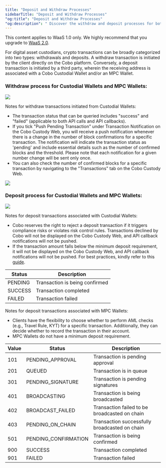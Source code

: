 ```yaml
---
title: "Deposit and Withdraw Processes"
sidebarTitle: "Deposit and Withdraw Processes"
"og:title": "Deposit and Withdraw Processes"
"og:description": " Discover the withdraw and deposit processes for both Custodial Wallets and MPC Wallets."
---
```

<Note>This content applies to WaaS 1.0 only. We highly recommend that you upgrade to [WaaS 2.0](https://www.cobo.com/developers/v2/guides/overview/introduction).</Note>

For digital asset custodians, crypto transactions can be broadly categorized into two types: withdrawals and deposits.
A withdraw transaction is initiated by the client directly on the Cobo platform.
Conversely, a deposit transaction is initiated by a third party, wherein the receiving address is associated with a Cobo Custodial Wallet and/or an MPC Wallet.

### Withdraw process for Custodial Wallets and MPC Wallets:

<img src="/v1/images/custodial-wallet-withdrawal-process.png" />

Notes for withdraw transactions initiated from Custodial Wallets:
 - The transaction status that can be queried includes "success" and "failed" (applicable to both API calls and API callbacks).
 - If you tick "Push Pending Transaction" under Transaction Notification on the Cobo Custody Web, you will receive a push notification whenever there is a change in the number of block confirmations for a specific transaction. The notification will indicate the transaction status as 'pending' and include essential details such as the number of confirmed blocks and the threshold. Please note that each notification for a given number change will be sent only once.
 - You can also check the number of confirmed blocks for a specific transaction by navigating to the "Transactions" tab on the Cobo Custody Web.

<img src="/v1/images/mpc-wallet-withdrawal-process.png" />

### Deposit process for Custodial Wallets and MPC Wallets:

<img src="/v1/images/custodial-mpc-deposit-process.png" />

Notes for deposit transactions associated with Custodial Wallets:
 - Cobo reserves the right to reject a deposit transaction if it triggers compliance risks or violates risk control rules. Transactions declined by Cobo will not be displayed on the Cobo Custody Web, and API callback notifications will not be pushed.
 - If the transaction amount falls below the minimum deposit requirement, it will not be displayed on the Cobo Custody Web, and API callback notifications will not be pushed. For best practices, kindly refer to this [guide](/v1/guides/howtos/querying-deposit-transactions).

| Status      | Description |
| ----------- | ----------- |
| PENDING | Transaction is being confirmed|
| SUCCESS | Transaction completed|
| FAILED | Transaction failed|

Notes for deposit transactions associated with MPC Wallets:
 - Clients have the flexibility to choose whether to perform AML checks (e.g., Travel Rule, KYT) for a specific transaction.
   Additionally, they can decide whether to record the transaction in their account.
 - MPC Wallets do not have a minimum deposit requirement.

| Value | Status | Description |
| ----------- | ----------- | ----------- |
| 101 | PENDING_APPROVAL | Transaction is pending approval |
| 201 | QUEUED | Transaction is in queue|
| 301 | PENDING_SIGNATURE | Transaction is pending signatures |
| 401 | BROADCASTING | Transaction is being broadcasted |
| 402 | BROADCAST_FAILED | Transaction failed to be broadcasted on chain|
| 403 | PENDING_ON_CHAIN | Transaction successfully broadcasted on chain|
| 501 | PENDING_CONFIRMATION | Transaction is being confirmed |
| 900 | SUCCESS | Transaction completed |
| 901 | FAILED | Transaction failed|